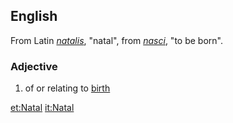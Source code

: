 ==English==
From Latin ''[[natalis]]'', "natal", from ''[[nasci]]'', "to be born".

===Adjective===
# of or relating to [[birth]]

[[et:Natal]]
[[it:Natal]]